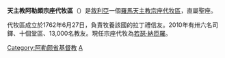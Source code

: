 {{Infobox Roman Catholic diocese
|jurisdiction     = 宗座代牧區
|name             = 阿勒頗
|latin= Vicariatus Apostolicus Aleppensis
|image =Church of Saint Francis of Assisi, Aleppo.jpg|caption =聖方濟主教座堂
|location = [[敘利亞|敘利亞]]
|territory =
|population = 13,000
|rite = 拉丁禮
|patron =
|province =
|established = 1762年
|cathedral = [[聖方濟主教座堂_(阿勒頗)|聖方濟主教座堂]]
|co-cathedral =
|leadership = 宗座代牧
|website = 
|pope =  
|patriarch= 
|metropolitan =
|ordinary = [[若瑟·納匝羅|若瑟·納匝羅]] 
|coadjutor archbishop = 
|coadjutor bishop = 
|auxiliary = 
|emeritus = }}
'''天主教阿勒頗宗座代牧區'''（{{lang-la|Vicariatus Apostolicus Aleppensis}}）是[[敘利亞|敘利亞]]一個[[羅馬天主教|羅馬天主教]][[宗座代牧區|宗座代牧區]]，直屬聖座。

代牧區成立於1762年6月27日，負責牧養該國的拉丁禮信友。2010年有卅六名司鐸、十個堂區、13,000名教友。現任宗座代牧為[[若瑟·納匝羅|若瑟·納匝羅]]。

{{敘利亞天主教教區}}
[[Category:阿勒颇省基督教|Category:阿勒颇省基督教]]
[[Category:敘利亞天主教教區|A]]